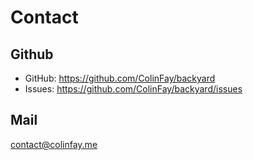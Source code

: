 # Contact

## Github

+ GitHub: [https://github.com/ColinFay/backyard](https://github.com/ColinFay/backyard) 
+ Issues: [https://github.com/ColinFay/backyard/issues](https://github.com/ColinFay/backyard/issues)

## Mail

[contact@colinfay.me](mailto:contact@colinfay.me)
